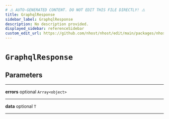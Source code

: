 ```yaml
---
# ⚠️ AUTO-GENERATED CONTENT. DO NOT EDIT THIS FILE DIRECTLY! ⚠️
title: GraphqlResponse
sidebar_label: GraphqlResponse
description: No description provided.
displayed_sidebar: referenceSidebar
custom_edit_url: https://github.com/nhost/nhost/edit/main/packages/nhost-js/src/utils/types.ts#L79
---
```


# `GraphqlResponse`

## Parameters

---

**<span className="parameter-name">errors</span>** <span className="optional-status">optional</span> <code>Array&lt;object&gt;</code>

---

**<span className="parameter-name">data</span>** <span className="optional-status">optional</span> <code>T</code>

---
